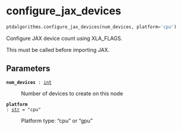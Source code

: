 # configure_jax_devices { #ptdalgorithms.configure_jax_devices }

```python
ptdalgorithms.configure_jax_devices(num_devices, platform='cpu')
```

Configure JAX device count using XLA_FLAGS.

This must be called before importing JAX.

## Parameters {.doc-section .doc-section-parameters}

<code>[**num_devices**]{.parameter-name} [:]{.parameter-annotation-sep} [[int](`int`)]{.parameter-annotation}</code>

:   Number of devices to create on this node

<code>[**platform**]{.parameter-name} [:]{.parameter-annotation-sep} [[str](`str`)]{.parameter-annotation} [ = ]{.parameter-default-sep} [\"cpu\"]{.parameter-default}</code>

:   Platform type: "cpu" or "gpu"